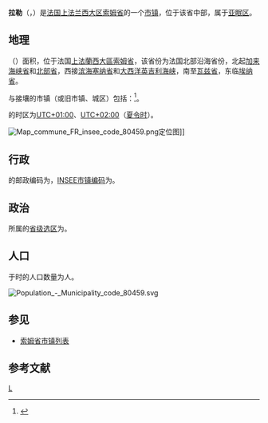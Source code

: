 {{noteTA|G1=法国地名}}
{{Infobox French commune
|name                    = 拉勒
|native name             = Laleu
|arrondissement          = [[亚眠区|亚眠区]]
}}
'''拉勒'''（{{lang-fr|Laleu}}，{{IPA-fr|lalø|-|Fr-Paris--Laleu.ogg}}）是[[法国|法国]][[上法兰西大区|上法兰西大区]][[索姆省|索姆省]]的一个[[市镇_(法国)|市镇]]，位于该省中部，属于[[亚眠区|亚眠区]]。

== 地理 ==
{{PAGENAMEBASE}}（{{wikidata|property|linked|P625}}）面积{{wikidata|properties|P2046}}，位于法国[[上法蘭西大區|上法蘭西大區]][[索姆省|索姆省]]，该省份为法国北部沿海省份，北起[[加来海峡省|加来海峡省]]和[[北部省_(法国)|北部省]]，西接[[滨海塞纳省|滨海塞纳省]]和[[大西洋|大西洋]][[英吉利海峡|英吉利海峡]]，南至[[瓦兹省|瓦兹省]]，东临[[埃纳省|埃纳省]]。

与{{PAGENAMEBASE}}接壤的市镇（或旧市镇、城区）包括：{{Wikidata|properties|linked|P47}}<ref name="geo">{{Cite web|url=https://www.geoportail.gouv.fr/carte|title=Carte|accessdate=2020-03-22|author=Géoportail|language=fr|publisher=Géoportail|archive-date=2017-01-29|archive-url=https://web.archive.org/web/20170129154129/https://www.geoportail.gouv.fr/carte/|dead-url=no}}</ref>。

{{PAGENAMEBASE}}的时区为[[UTC+01:00|UTC+01:00]]、[[UTC+02:00|UTC+02:00]]（[[夏时制|夏令时]]）。

[[File:Map_commune_FR_insee_code_80459.png|thumb]]定位图]]{{Clear|left}}
== 行政 ==
{{PAGENAMEBASE}}的邮政编码为{{wikidata|properties|P281}}，[[法国国家统计与经济研究所|INSEE市镇编码]]为{{wikidata|properties|P374}}。

== 政治 ==
{{PAGENAMEBASE}}所属的[[縣_(法國)|省级选区]]为{{WikidataLink|{{wikidata|properties|raw|best||P7938}}}}。

== 人口 ==
{{PAGENAMEBASE}}于{{wikidata|qualifier|P1082|P585}}时的人口数量为{{wikidata|property|raw|P1082}}人。

[[File:Population_-_Municipality_code_80459.svg|thumb]]{{Clear|left}}
== 参见 ==
* [[索姆省市镇列表|索姆省市镇列表]]

== 参考文献 ==
{{reflist}}

{{索姆省市鎮}}
[[Category:索姆省市镇|L]]